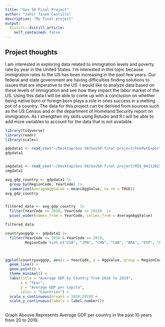 ```yaml
---
title: "Gov 50 Final Project"
author: "Jahir Tineo Castillo"
description: "My final project"
output:
  distill::distill_article:
    self_contained: false
---
```




## Project thoughts

I am interested in exploring data related to immigration levels and poverty rate by year in the United States. I'm interested in this topic because immigration rates to the US has been increasing in the past few years. Our federal and state government are having difficulties finding solutions to issues that are imperative to the US. I would like to analyze data based on these levels of immigration and see how they impact the labor market of the US. Using this data I will be able to come up with a conclusion on whether being native born or foreign born plays a role in ones success in a melting pot of a country. The data for this project can be derived from sources such as the US Census and or the department of Homeland Security report on immigration. As I strengthen my skills using Rstudio and R I will be able to add more variables to account for the data that is not available. 

```r
library(tidyverse)
library(readr)
library(scales)
```

```r
gdpdata1 <- read_csv("~/Desktop/Gov 50/Gov50-final-project/FebPwtExport1142023.csv")
gdpdata1


imgdata1 <- read_csv("~/Desktop/Gov 50/Gov50-final-project/MIG_04112023030142402.csv")
imgdata1

```

```r
avg_gdp_country <- gdpdata1 |>
  group_by(RegionCode, YearCode) |>
  summarize(AverageAggValue = mean(AggValue, na.rm = TRUE))
avg_gdp_country


filtered_data <- avg_gdp_country  |>
  filter(YearCode >= 2010, YearCode <= 2019)  |>
  pivot_wider(names_from = YearCode, values_from = AverageAggValue)

filtered_data


```
```r
countryavggdp <- gdpdata1 |>
  filter(YearCode >= 2010 & YearCode <= 2019, 
         RegionCode %in% c("USA", "JPN", "CHN", "CAN", "BRA", "ESP", "FRA", "SWE", "KOR", "MEX"))



ggplot(countryavggdp, aes(x = YearCode, y = AggValue, group = RegionCode, color = RegionCode)) +
  geom_line() + 
  geom_point() + 
  theme_minimal() +
  labs(title = "Average GDP by Country from 2010 to 2019",
       x = "Year",
       y = "Average GDP per Capita",
       color = "Countries") +
  scale_x_continuous(breaks = 2010:2019) +
  scale_y_continuous(labels = label_number())
 
```

Graph Abouve Represents Average GDP per country in the past 10 years from 20 to 2019.

